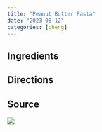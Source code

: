 ```yaml
---
title: "Peanut Butter Pasta"
date: "2023-06-12"
categories: [cheng]
---
```


## Ingredients

## Directions

## Source

![](source.jpg)

